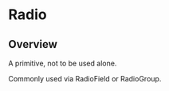 
<Meta of={RadioStories} />

# Radio

<ResourceLinks
  sourceCode="https://github.com/cultureamp/kaizen-design-system/tree/main/packages/components/src/Radio"
  className="!mb-8"
/>

<KaioNotification />

<Installation
  installCommand="yarn add @kaizen/components"
  importStatement='import { Radio } from "@kaizen/components"'
/>

## Overview

A primitive, not to be used alone.


Commonly used via <LinkTo pageId="components-radio-controls-radio-field">RadioField</LinkTo> or <LinkTo pageId="components-radio-controls-radio-group">RadioGroup</LinkTo>.

<Canvas of={RadioStories.Playground} />
<Controls of={RadioStories.Playground} />
